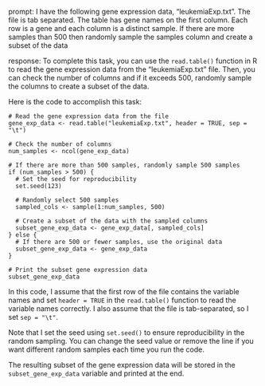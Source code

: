 prompt:
I have the following gene expression data, "leukemiaExp.txt". The file is tab separated. The table has gene names on the first column. Each row is a gene and each column is a distinct sample.  If there are more samples than 500 then randomly sample the samples column and create a subset of the data

response:
To complete this task, you can use the `read.table()` function in R to read the gene expression data from the "leukemiaExp.txt" file. Then, you can check the number of columns and if it exceeds 500, randomly sample the columns to create a subset of the data.

Here is the code to accomplish this task:

```
# Read the gene expression data from the file
gene_exp_data <- read.table("leukemiaExp.txt", header = TRUE, sep = "\t")

# Check the number of columns
num_samples <- ncol(gene_exp_data)

# If there are more than 500 samples, randomly sample 500 samples
if (num_samples > 500) {
  # Set the seed for reproducibility
  set.seed(123)
  
  # Randomly select 500 samples
  sampled_cols <- sample(1:num_samples, 500)
  
  # Create a subset of the data with the sampled columns
  subset_gene_exp_data <- gene_exp_data[, sampled_cols]
} else {
  # If there are 500 or fewer samples, use the original data
  subset_gene_exp_data <- gene_exp_data
}

# Print the subset gene expression data
subset_gene_exp_data
```

In this code, I assume that the first row of the file contains the variable names and set `header = TRUE` in the `read.table()` function to read the variable names correctly. I also assume that the file is tab-separated, so I set `sep = "\t"`.

Note that I set the seed using `set.seed()` to ensure reproducibility in the random sampling. You can change the seed value or remove the line if you want different random samples each time you run the code.

The resulting subset of the gene expression data will be stored in the `subset_gene_exp_data` variable and printed at the end.
